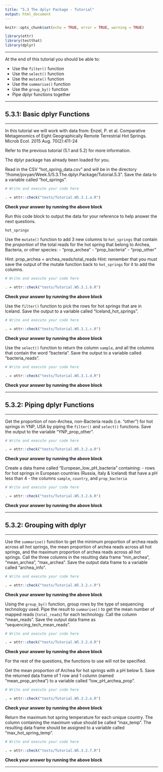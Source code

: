 ```yaml
---
title: "5.3 The dplyr Package - Tutorial"
output: html_document
---
```


```r
knitr::opts_chunk$set(echo = TRUE, error = TRUE, warning = TRUE)

library(ottr)
library(testthat)
library(dplyr)
```

---

At the end of this tutorial you should be able to:

* Use the `filter()` function
* Use the `select()` function
* Use the `mutate()` function
* Use the `summarise()` function
* Use the `group_by()` function
* Pipe dplyr functions together

---

## 5.3.1: Basic dplyr Functions

---

In this tutorial we will work with data from:
Enzel, P. et al. Comparative Metagenomics of Eight Geographically Remote Terrestrial Hot Springs. Microb Ecol. 2015 Aug. 70(2):411-24

Refer to the previous tutorial (5.1 and 5.2) for more information. 

The dplyr package has already been loaded for you.

Read in the CSV "hot_spring_data.csv" and will be in the directory "/home/jovyan/Week.5/5.3.The.dplyr.Package/Tutorial.5.3". Save the data to a variable called "hot_springs".
```r
# Write and execute your code here

```

```r
. = ottr::check("tests/Tutorial.W5.3.1.a.R")
```
**Check your answer by running the above block** 

Run this code block to output the data for your reference to help answer the next questions.

```r
hot_springs
```

Use the `mutate()` function to add 3 new columns to `hot_springs` that contain the *proportion* of the total reads for the hot spring that belong to Archea, Bacteria, or other species:
- "prop_archea"
- "prop_bacteria"
- "prop_other"

Hint: prop_archea = archea_reads/total_reads
Hint: remember that you must save the output of the mutate function back to `hot_springs` for it to add the columns.
```r
# Write and execute your code here

```

```r
. = ottr::check("tests/Tutorial.W5.3.1.b.R")
```
**Check your answer by running the above block** 

Use the `filter()` function to pick the rows for hot springs that are in Iceland. Save the output to a variable called "Iceland_hot_springs".
```r
# Write and execute your code here

```

```r
. = ottr::check("tests/Tutorial.W5.3.1.c.R")
```
**Check your answer by running the above block** 

Use the `select()` function to return the column `sample`, and all the columns that contain the word "bacteria". Save the output to a variable called "bacteria_reads".
```r
# Write and execute your code here

```

```r
. = ottr::check("tests/Tutorial.W5.3.1.d.R")
```
**Check your answer by running the above block** 

---

## 5.3.2: Piping dplyr Functions

---

Get the proportion of non-Archea, non-Bacteria reads (i.e. "other") for hot springs in YNP, USA by piping the `filter()` and `select()` functions. Save the output to the variable "YNP_prop_other".
```r
# Write and execute your code here

```

```r
. = ottr::check("tests/Tutorial.W5.3.2.a.R")
```
**Check your answer by running the above block** 

Create a data frame called "European_low_pH_bacteria" containing:
- rows for hot springs in European countries (Russia, Italy & Iceland) that have a pH less than 4
- the columns `sample`, `country`, and `prop_bacteria`
```r
# Write and execute your code here

```

```r
. = ottr::check("tests/Tutorial.W5.3.2.b.R")
```
**Check your answer by running the above block** 

---

## 5.3.2: Grouping with dplyr

---

Use the `summarise()` function to get the minimum proportion of archea reads across all hot springs, the mean proportion of archea reads across all hot springs, and the maximum proportion of archea reads across all hot springs. Call the three columns in the resulting data frame "min_archea", "mean_archea", "max_archea". Save the output data frame to a variable called "archea_info".
```r
# Write and execute your code here

```

```r
. = ottr::check("tests/Tutorial.W5.3.2.c.R")
```
**Check your answer by running the above block** 

Using the `group_by()` function, group rows by the type of sequencing technology used. Pipe the result to `summarise()` to get the mean number of mapped reads (`total_reads`) for each technology. Call the column "mean_reads". Save the output data frame as "sequencing_tech_mean_reads".
```r
# Write and execute your code here

```

```r
. = ottr::check("tests/Tutorial.W5.3.2.d.R")
```
**Check your answer by running the above block** 

For the rest of the questions, the functions to use will not be specified. 

Get the mean proportion of Archea for hot springs with a pH below 5. Save the returned data frame of 1 row and 1 column (named "mean_prop_archea") to a variable called "low_pH_archea_prop".
```r
# Write and execute your code here

```

```r
. = ottr::check("tests/Tutorial.W5.3.2.e.R")
```
**Check your answer by running the above block** 

Return the maximum hot spring temperature for each unique country. The column containing the maximum value should be called "max_temp". The resulting data frame should be assigned to a variable called "max_hot_spring_temp".
```r
# Write and execute your code here

```

```r
. = ottr::check("tests/Tutorial.W5.3.2.f.R")
```
**Check your answer by running the above block** 

---